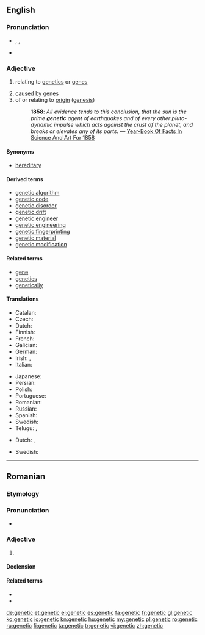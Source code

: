 {{also|genètic}}
==English==
{{wikipedia}}

===Pronunciation===
* {{enPR|jə-nĕt'ĭk}}, {{IPA|[d͡ʒəˈnetɪk]|[d͡ʒɪˈnetɪk]}}, {{X-SAMPA|/dZ@"netIk/}}
* {{rhymes|ɛtɪk}}

===Adjective===
{{en-adj|-}}

# {{genetics}} relating to [[genetics]] or [[gene]]s
# [[cause]]d by genes
# of or relating to [[origin]] ([[genesis]])
#: '''1858''': ''All evidence tends to this conclusion, that the sun is the prime '''genetic''' agent of earthquakes and of every other pluto-dynamic impulse which acts against the crust of the planet, and breaks or elevates any of its parts.'' — [http://books.google.com/books?id=NBo1AAAAMAAJ&pg=PA365 Year-Book Of Facts In Science And Art For 1858]

====Synonyms====
* [[hereditary]]

====Derived terms====
* [[genetic algorithm]]
* [[genetic code]]
* [[genetic disorder]]
* [[genetic drift]]
* [[genetic engineer]]
* [[genetic engineering]]
* [[genetic fingerprinting]]
* [[genetic material]]
* [[genetic modification]]

====Related terms====
* [[gene]]
* [[genetics]]
* [[genetically]]

====Translations====
{{trans-top|relating to genetics or genes}}
* Catalan: {{t|ca|genètic}}
* Czech: {{t+|cs|genetický|m}}
* Dutch: {{t|nl|genetisch}}
* Finnish: {{t-|fi|geneettinen}}
* French: {{t+|fr|génétique}}
* Galician: {{t-|gl|xenético|xs=Galician}}
* German: {{t+|de|genetisch}}
* Irish: {{t|ga|gineach}}, {{t|ga|géiniteach}}
* Italian: {{t-|it|genetico}}
{{trans-mid}}
* Japanese: {{t|ja|遺伝的|tr=identeki|sc=Jpan}}
* Persian: {{t|fa|تباری|tr=tabaari}}
* Polish: {{t|pl|genetyczny|m}}
* Portuguese: {{t-|pt|genético}}
* Romanian: {{t+|ro|genetic}}
* Russian: {{t+|ru|генетический}}
* Spanish: {{t|es|genético}}
* Swedish: {{t-|sv|genetik}}
* Telugu: {{t|te|జన్యు|tr=janyu}}, {{t|te|జన్యుపరమైన|tr=janyuparamaina}}
{{trans-bottom}}

{{trans-top|caused by genes}}
* Dutch: {{t|nl|genetisch}}, {{t|nl|erfelijk}}
{{trans-mid}}
* Swedish: {{t|sv|genetisk}}
{{trans-bottom}}

----

==Romanian==

===Etymology===
{{etyl|fr|ro}} {{term|génétique|lang=fr}}

===Pronunciation===
* {{IPA|[ʤeˈne.tik]|lang=ro}}

===Adjective===
{{ro-adj|4}}

# {{l|en|genetic}}

====Declension====
{{ro-adj-4}}

====Related terms====
* {{l|ro|genă}}
* {{l|ro|genetică}}

[[de:genetic]]
[[et:genetic]]
[[el:genetic]]
[[es:genetic]]
[[fa:genetic]]
[[fr:genetic]]
[[gl:genetic]]
[[ko:genetic]]
[[io:genetic]]
[[kn:genetic]]
[[hu:genetic]]
[[my:genetic]]
[[pl:genetic]]
[[ro:genetic]]
[[ru:genetic]]
[[fi:genetic]]
[[ta:genetic]]
[[tr:genetic]]
[[vi:genetic]]
[[zh:genetic]]
